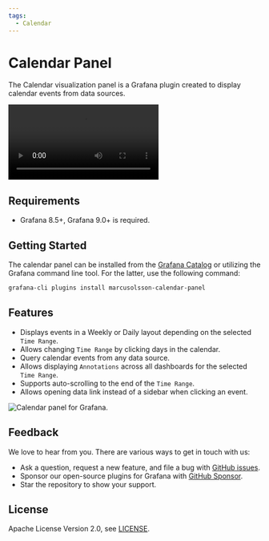 ```yaml
---
tags:
  - Calendar
---
```



# Calendar Panel

The Calendar visualization panel is a Grafana plugin created to display calendar events from data sources.

<Video
  src="https://www.youtube.com/embed/iPJ122x0oos"
  title="Calendar plugin for Grafana tutorial."
/>

## Requirements

- Grafana 8.5+, Grafana 9.0+ is required.

## Getting Started

The calendar panel can be installed from the [Grafana Catalog](https://grafana.com/grafana/plugins/marcusolsson-calendar-panel/) or utilizing the Grafana command line tool. For the latter, use the following command:

```bash
grafana-cli plugins install marcusolsson-calendar-panel
```

## Features

- Displays events in a Weekly or Daily layout depending on the selected `Time Range`.
- Allows changing `Time Range` by clicking days in the calendar.
- Query calendar events from any data source.
- Allows displaying `Annotations` across all dashboards for the selected `Time Range`.
- Supports auto-scrolling to the end of the `Time Range`.
- Allows opening data link instead of a sidebar when clicking an event.

<Image
  title="Calendar panel for Grafana."
  src="https://github.com/VolkovLabs/volkovlabs-calendar-panel/raw/main/src/img/screenshot.png"
/>

## Feedback

We love to hear from you. There are various ways to get in touch with us:

- Ask a question, request a new feature, and file a bug with [GitHub issues](https://github.com/volkovlabs/volkovlabs-calendar-panel/issues/new/choose).
- Sponsor our open-source plugins for Grafana with [GitHub Sponsor](https://github.com/sponsors/VolkovLabs).
- Star the repository to show your support.

## License

Apache License Version 2.0, see [LICENSE](https://github.com/volkovlabs/volkovlabs-calendar-panel/blob/main/LICENSE).
